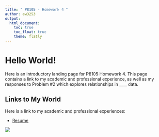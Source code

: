 ```yaml
---
title: " P8105 - Homework 4 "
author: aw3253
output: 
  html_document:
    toc: true
    toc_float: true
    theme: flatly
---
```



# Hello World!
Here is an introductory landing page for P8105 Homework 4. This page contains a link to my academic and professional experience, as well as my responses to Problem #2 which explores relationships in ____ data. 

## Links to My World 

Here is a link to my academic and professional experiences:

* [Resume](about.html)






![](https://media.giphy.com/media/drXGoW1iudhKw/giphy.gif)
